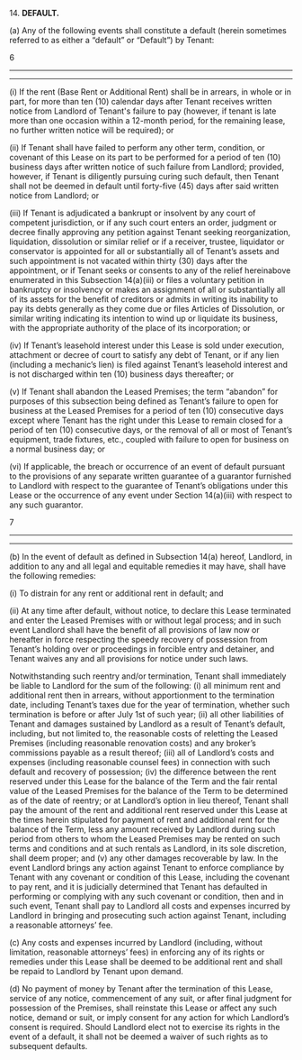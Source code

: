 14. **DEFAULT.**

(a) Any of the following events shall constitute a default (herein sometimes referred to as either a “default” or “Default”) by Tenant:

6

---

---

(i) If the rent (Base Rent or Additional Rent) shall be in arrears, in whole or in part, for more than ten (10) calendar days after Tenant receives written notice from Landlord of Tenant's failure to pay (however, if tenant is late more than one occasion within a 12-month period, for the remaining lease, no further written notice will be required); or

(ii) If Tenant shall have failed to perform any other term, condition, or covenant of this Lease on its part to be performed for a period of ten (10) business days after written notice of such failure from Landlord; provided, however, if Tenant is diligently pursuing curing such default, then Tenant shall not be deemed in default until forty-five (45) days after said written notice from Landlord; or

(iii) If Tenant is adjudicated a bankrupt or insolvent by any court of competent jurisdiction, or if any such court enters an order, judgment or decree finally approving any petition against Tenant seeking reorganization, liquidation, dissolution or similar relief or if a receiver, trustee, liquidator or conservator is appointed for all or substantially all of Tenant’s assets and such appointment is not vacated within thirty (30) days after the appointment, or if Tenant seeks or consents to any of the relief hereinabove enumerated in this Subsection 14(a)(iii) or files a voluntary petition in bankruptcy or insolvency or makes an assignment of all or substantially all of its assets for the benefit of creditors or admits in writing its inability to pay its debts generally as they come due or files Articles of Dissolution, or similar writing indicating its intention to wind up or liquidate its business, with the appropriate authority of the place of its incorporation; or

(iv) If Tenant’s leasehold interest under this Lease is sold under execution, attachment or decree of court to satisfy any debt of Tenant, or if any lien (including a mechanic’s lien) is filed against Tenant’s leasehold interest and is not discharged within ten (10) business days thereafter; or

(v) If Tenant shall abandon the Leased Premises; the term “abandon” for purposes of this subsection being defined as Tenant’s failure to open for business at the Leased Premises for a period of ten (10) consecutive days except where Tenant has the right under this Lease to remain closed for a period of ten (10) consecutive days, or the removal of all or most of Tenant’s equipment, trade fixtures, etc., coupled with failure to open for business on a normal business day; or

(vi) If applicable, the breach or occurrence of an event of default pursuant to the provisions of any separate written guarantee of a guarantor furnished to Landlord with respect to the guarantee of Tenant’s obligations under this Lease or the occurrence of any event under Section 14(a)(iii) with respect to any such guarantor.

7

---

---

(b) In the event of default as defined in Subsection 14(a) hereof, Landlord, in addition to any and all legal and equitable remedies it may have, shall have the following remedies:

(i) To distrain for any rent or additional rent in default; and

(ii) At any time after default, without notice, to declare this Lease terminated and enter the Leased Premises with or without legal process; and in such event Landlord shall have the benefit of all provisions of law now or hereafter in force respecting the speedy recovery of possession from Tenant’s holding over or proceedings in forcible entry and detainer, and Tenant waives any and all provisions for notice under such laws.

Notwithstanding such reentry and/or termination, Tenant shall immediately be liable to Landlord for the sum of the following: (i) all minimum rent and additional rent then in arrears, without apportionment to the termination date, including Tenant’s taxes due for the year of termination, whether such termination is before or after July 1st of such year; (ii) all other liabilities of Tenant and damages sustained by Landlord as a result of Tenant’s default, including, but not limited to, the reasonable costs of reletting the Leased Premises (including reasonable renovation costs) and any broker’s commissions payable as a result thereof; (iii) all of Landlord’s costs and expenses (including reasonable counsel fees) in connection with such default and recovery of possession; (iv) the difference between the rent reserved under this Lease for the balance of the Term and the fair rental value of the Leased Premises for the balance of the Term to be determined as of the date of reentry; or at Landlord’s option in lieu thereof, Tenant shall pay the amount of the rent and additional rent reserved under this Lease at the times herein stipulated for payment of rent and additional rent for the balance of the Term, less any amount received by Landlord during such period from others to whom the Leased Premises may be rented on such terms and conditions and at such rentals as Landlord, in its sole discretion, shall deem proper; and (v) any other damages recoverable by law. In the event Landlord brings any action against Tenant to enforce compliance by Tenant with any covenant or condition of this Lease, including the covenant to pay rent, and it is judicially determined that Tenant has defaulted in performing or complying with any such covenant or condition, then and in such event, Tenant shall pay to Landlord all costs and expenses incurred by Landlord in bringing and prosecuting such action against Tenant, including a reasonable attorneys’ fee.

(c) Any costs and expenses incurred by Landlord (including, without limitation, reasonable attorneys’ fees) in enforcing any of its rights or remedies under this Lease shall be deemed to be additional rent and shall be repaid to Landlord by Tenant upon demand.

(d) No payment of money by Tenant after the termination of this Lease, service of any notice, commencement of any suit, or after final judgment for possession of the Premises, shall reinstate this Lease or affect any such notice, demand or suit, or imply consent for any action for which Landlord’s consent is required. Should Landlord elect not to exercise its rights in the event of a default, it shall not be deemed a waiver of such rights as to subsequent defaults.